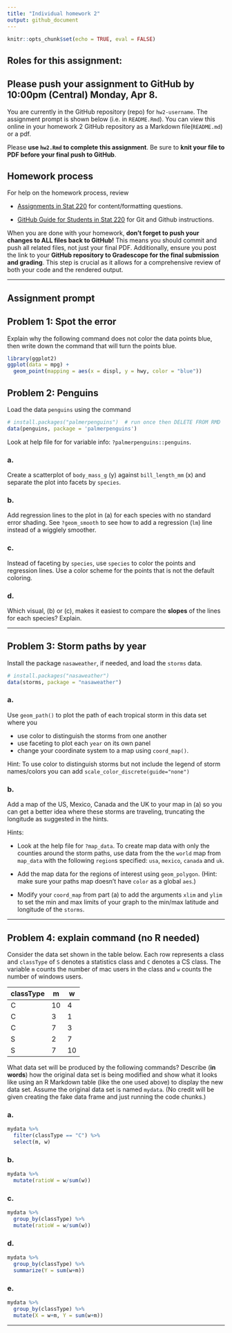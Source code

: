 ```yaml
---
title: "Individual homework 2"
output: github_document
---
```


```r
knitr::opts_chunk$set(echo = TRUE, eval = FALSE)
```

## Roles for this assignment:

## Please push your assignment to GitHub by 10:00pm (Central) Monday, Apr 8. 

You are currently in the GitHub repository (repo) for `hw2-username`. The assignment prompt is shown below (i.e. in `README.Rmd`). You can view this online in your homework 2 GitHub repository as a Markdown file(`README.md`) or a pdf.

Please **use `hw2.Rmd` to complete this assignment**. Be sure to **knit your file to PDF before your final push to GitHub**.

## Homework process

For help on the homework process, review

-   [Assignments in Stat 220](https://stat220-spring24.netlify.app/assignments) for
    content/formatting questions.

-   [GitHub Guide for Students in Stat 220](https://stat220-spring24.netlify.app/github_tutorial)
    for Git and Github instructions.

When you are done with your homework, **don’t forget to push your changes to ALL files back to GitHub!** This means you should commit and push all related files, not just your final PDF. Additionally, ensure you post the link to your **GitHub repository to Gradescope for the final submission and grading**. This step is crucial as it allows for a comprehensive review of both your code and the rendered output.


--------------------------------------------------------------

## Assignment prompt


## Problem 1: Spot the error

Explain why the following command does not color the data points blue, then write down the command that will turn the points blue.

```r
library(ggplot2)
ggplot(data = mpg) + 
  geom_point(mapping = aes(x = displ, y = hwy, color = "blue"))
```



## Problem 2: Penguins 

Load the data `penguins` using the command

```r
# install.packages("palmerpenguins")  # run once then DELETE FROM RMD
data(penguins, package = 'palmerpenguins')
```

Look at help file for for variable info: `?palmerpenguins::penguins`. 

### a. 

Create a scatterplot of `body_mass_g` (y) against `bill_length_mm` (x) and separate the plot into facets by `species`. 

### b. 

Add regression lines to the plot in (a) for each species with no standard error shading. See `?geom_smooth` to see how to add a regression (`lm`) line instead of a wigglely smoother. 

### c. 

Instead of faceting by `species`, use `species` to color the points  and regression lines. Use a color scheme for the points that is not the default coloring. 

### d. 

Which visual, (b) or (c), makes it easiest to compare the **slopes** of the lines for each species? Explain.

----------------------------------------------

## Problem 3: Storm paths by year

Install the package `nasaweather`, if needed, and load the `storms` data.

```r
# install.packages("nasaweather")
data(storms, package = "nasaweather")
```

### a. 

Use `geom_path()` to plot the path of each tropical storm in this data set where you 

- use color to distinguish the storms from one another
- use faceting to plot each `year` on its own panel
- change your coordinate system to a map using `coord_map()`.

Hint: To use color to distinguish storms but not include the legend of storm names/colors you can add `scale_color_discrete(guide="none")`

### b. 

Add a map of the US, Mexico, Canada and the UK to your map in (a) so you can get a better idea where these storms are traveling, truncating the longitude as suggested in the hints.

Hints:

- Look at the help file for `?map_data`. To create map data with only the counties around the storm paths, use data from the the `world` map from `map_data` with the following `region`s specified: `usa`, `mexico`, `canada` and `uk`.

- Add the map data for the regions of interest using `geom_polygon`. (Hint: make sure your paths map doesn't have `color` as a global `aes`.)

- Modify your `coord_map` from part (a) to add the arguments `xlim`  and `ylim` to set the min and max limits of your graph to the min/max latitude and longitude of the `storms`.

------------------------------------------


## Problem 4: explain command (no R needed)

Consider the data set shown in the table below. Each row represents a class and `classType` of `S` denotes a statistics class and `C` denotes a CS class. The variable `m` counts the number of mac users in the class and `w` counts the number of windows users. 

classType | m | w 
------ | -- | --
C | 10 | 4
C | 3 | 1
C | 7 | 3
S | 2 | 7
S | 7 | 10

What data set will be produced by the following commands? Describe (**in words**) how the original data set is being modified and show what it looks like using an R Markdown table (like the one used above) to display the new data set. Assume the original data set is named `mydata`. (No credit will be given creating the fake data frame and just  running the code chunks.)

### a.
```r
mydata %>% 
  filter(classType == "C") %>%
  select(m, w)
```

### b. 
```r
mydata %>% 
  mutate(ratioW = w/sum(w))
```

### c. 
```r
mydata %>% 
  group_by(classType) %>%
  mutate(ratioW = w/sum(w))
```

### d. 
```r
mydata %>% 
  group_by(classType) %>%
  summarize(Y = sum(w+m))
```

### e. 
```r
mydata %>% 
  group_by(classType) %>%
  mutate(X = w+m, Y = sum(w+m))
```

---------------------------------------------------------------------

